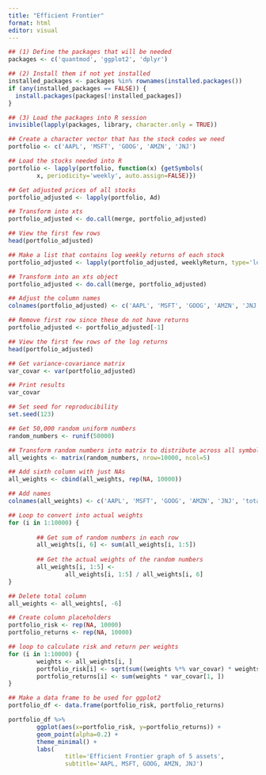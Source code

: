 ```yaml
---
title: "Efficient Frontier"
format: html
editor: visual
---
```


```r
## (1) Define the packages that will be needed
packages <- c('quantmod', 'ggplot2', 'dplyr')

## (2) Install them if not yet installed
installed_packages <- packages %in% rownames(installed.packages())
if (any(installed_packages == FALSE)) {
  install.packages(packages[!installed_packages])
}

## (3) Load the packages into R session
invisible(lapply(packages, library, character.only = TRUE))
```

```r
## Create a character vector that has the stock codes we need
portfolio <- c('AAPL', 'MSFT', 'GOOG', 'AMZN', 'JNJ')

## Load the stocks needed into R 
portfolio <- lapply(portfolio, function(x) {getSymbols(
        x, periodicity='weekly', auto.assign=FALSE)})

## Get adjusted prices of all stocks
portfolio_adjusted <- lapply(portfolio, Ad)

## Transform into xts
portfolio_adjusted <- do.call(merge, portfolio_adjusted)

## View the first few rows
head(portfolio_adjusted)
```

```r
## Make a list that contains log weekly returns of each stock
portfolio_adjusted <- lapply(portfolio_adjusted, weeklyReturn, type='log')

## Transform into an xts object
portfolio_adjusted <- do.call(merge, portfolio_adjusted)

## Adjust the column names 
colnames(portfolio_adjusted) <- c('AAPL', 'MSFT', 'GOOG', 'AMZN', 'JNJ')

## Remove first row since these do not have returns
portfolio_adjusted <- portfolio_adjusted[-1]

## View the first few rows of the log returns 
head(portfolio_adjusted)
```

```r
## Get variance-covariance matrix
var_covar <- var(portfolio_adjusted)

## Print results
var_covar
```

```r
## Set seed for reproducibility
set.seed(123)

## Get 50,000 random uniform numbers
random_numbers <- runif(50000)

## Transform random numbers into matrix to distribute across all symbols
all_weights <- matrix(random_numbers, nrow=10000, ncol=5)

## Add sixth column with just NAs
all_weights <- cbind(all_weights, rep(NA, 10000))

## Add names
colnames(all_weights) <- c('AAPL', 'MSFT', 'GOOG', 'AMZN', 'JNJ', 'total')

## Loop to convert into actual weights
for (i in 1:10000) {
        
        ## Get sum of random numbers in each row
        all_weights[i, 6] <- sum(all_weights[i, 1:5])
        
        ## Get the actual weights of the random numbers
        all_weights[i, 1:5] <- 
                all_weights[i, 1:5] / all_weights[i, 6]
}

## Delete total column
all_weights <- all_weights[, -6]
```

```r
## Create column placeholders
portfolio_risk <- rep(NA, 10000)
portfolio_returns <- rep(NA, 10000)

## loop to calculate risk and return per weights 
for (i in 1:10000) {
        weights <- all_weights[i, ]
        portfolio_risk[i] <- sqrt(sum((weights %*% var_covar) * weights))
        portfolio_returns[i] <- sum(weights * var_covar[1, ])
}

## Make a data frame to be used for ggplot2
portfolio_df <- data.frame(portfolio_risk, portfolio_returns)
```

```r
portfolio_df %>% 
        ggplot(aes(x=portfolio_risk, y=portfolio_returns)) + 
        geom_point(alpha=0.2) + 
        theme_minimal() +
        labs(
                title='Efficient Frontier graph of 5 assets',
                subtitle='AAPL, MSFT, GOOG, AMZN, JNJ')
```
